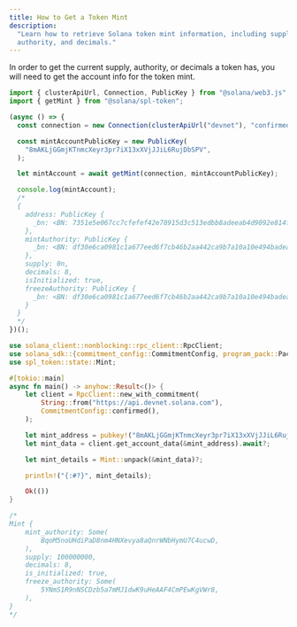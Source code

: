 ```yaml
---
title: How to Get a Token Mint
description:
  "Learn how to retrieve Solana token mint information, including supply,
  authority, and decimals."
---
```


In order to get the current supply, authority, or decimals a token has, you will
need to get the account info for the token mint.

<CodeTabs storage="cookbook">

```typescript !! title="Legacy"
import { clusterApiUrl, Connection, PublicKey } from "@solana/web3.js";
import { getMint } from "@solana/spl-token";

(async () => {
  const connection = new Connection(clusterApiUrl("devnet"), "confirmed");

  const mintAccountPublicKey = new PublicKey(
    "8mAKLjGGmjKTnmcXeyr3pr7iX13xXVjJJiL6RujDbSPV",
  );

  let mintAccount = await getMint(connection, mintAccountPublicKey);

  console.log(mintAccount);
  /*
  {
    address: PublicKey {
      _bn: <BN: 7351e5e067cc7cfefef42e78915d3c513edbb8adeeab4d9092e814fe68c39fec>
    },
    mintAuthority: PublicKey {
      _bn: <BN: df30e6ca0981c1a677eed6f7cb46b2aa442ca9b7a10a10e494badea4b9b6944f>
    },
    supply: 0n,
    decimals: 8,
    isInitialized: true,
    freezeAuthority: PublicKey {
      _bn: <BN: df30e6ca0981c1a677eed6f7cb46b2aa442ca9b7a10a10e494badea4b9b6944f>
    }
  }
  */
})();
```

```rust !! title="Rust"
use solana_client::nonblocking::rpc_client::RpcClient;
use solana_sdk::{commitment_config::CommitmentConfig, program_pack::Pack, pubkey};
use spl_token::state::Mint;

#[tokio::main]
async fn main() -> anyhow::Result<()> {
    let client = RpcClient::new_with_commitment(
        String::from("https://api.devnet.solana.com"),
        CommitmentConfig::confirmed(),
    );

    let mint_address = pubkey!("8mAKLjGGmjKTnmcXeyr3pr7iX13xXVjJJiL6RujDbSPV");
    let mint_data = client.get_account_data(&mint_address).await?;

    let mint_details = Mint::unpack(&mint_data)?;

    println!("{:#?}", mint_details);

    Ok(())
}

/*
Mint {
    mint_authority: Some(
        BqoM5noUHdiPaD8nm4HNXevya8aQnrWNbHymU7C4ucwD,
    ),
    supply: 100000000,
    decimals: 8,
    is_initialized: true,
    freeze_authority: Some(
        5YNmS1R9nNSCDzb5a7mMJ1dwK9uHeAAF4CmPEwKgVWr8,
    ),
}
*/
```

</CodeTabs>

